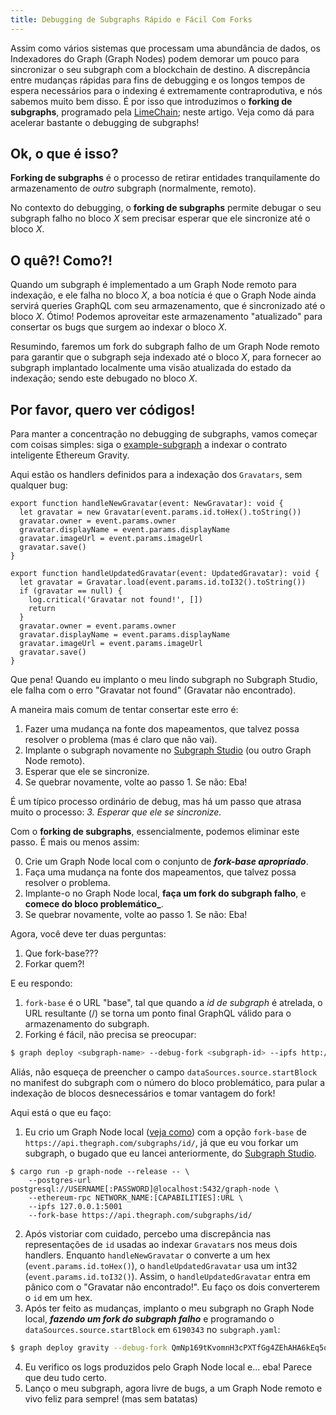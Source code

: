 ```yaml
---
title: Debugging de Subgraphs Rápido e Fácil Com Forks
---
```


Assim como vários sistemas que processam uma abundância de dados, os Indexadores do Graph (Graph Nodes) podem demorar um pouco para sincronizar o seu subgraph com a blockchain de destino. A discrepância entre mudanças rápidas para fins de debugging e os longos tempos de espera necessários para o indexing é extremamente contraprodutiva, e nós sabemos muito bem disso. É por isso que introduzimos o **forking de subgraphs**, programado pela [LimeChain](https://limechain.tech/); neste artigo. Veja como dá para acelerar bastante o debugging de subgraphs!

## Ok, o que é isso?

**Forking de subgraphs** é o processo de retirar entidades tranquilamente do armazenamento de _outro_ subgraph (normalmente, remoto).

No contexto do debugging, o **forking de subgraphs** permite debugar o seu subgraph falho no bloco _X_ sem precisar esperar que ele sincronize até o bloco _X_.

## O quê?! Como?!

Quando um subgraph é implementado a um Graph Node remoto para indexação, e ele falha no bloco _X_, a boa notícia é que o Graph Node ainda servirá queries GraphQL com seu armazenamento, que é sincronizado até o bloco _X_. Ótimo! Podemos aproveitar este armazenamento "atualizado" para consertar os bugs que surgem ao indexar o bloco _X_.

Resumindo, faremos um fork do subgraph falho de um Graph Node remoto para garantir que o subgraph seja indexado até o bloco _X_, para fornecer ao subgraph implantado localmente uma visão atualizada do estado da indexação; sendo este debugado no bloco _X_.

## Por favor, quero ver códigos!

Para manter a concentração no debugging de subgraphs, vamos começar com coisas simples: siga o [example-subgraph](https://github.com/graphprotocol/graph-tooling/tree/main/examples/ethereum-gravatar) a indexar o contrato inteligente Ethereum Gravity.

Aqui estão os handlers definidos para a indexação dos `Gravatars`, sem qualquer bug:

```tsx
export function handleNewGravatar(event: NewGravatar): void {
  let gravatar = new Gravatar(event.params.id.toHex().toString())
  gravatar.owner = event.params.owner
  gravatar.displayName = event.params.displayName
  gravatar.imageUrl = event.params.imageUrl
  gravatar.save()
}

export function handleUpdatedGravatar(event: UpdatedGravatar): void {
  let gravatar = Gravatar.load(event.params.id.toI32().toString())
  if (gravatar == null) {
    log.critical('Gravatar not found!', [])
    return
  }
  gravatar.owner = event.params.owner
  gravatar.displayName = event.params.displayName
  gravatar.imageUrl = event.params.imageUrl
  gravatar.save()
}
```

Que pena! Quando eu implanto o meu lindo subgraph no Subgraph Studio, ele falha com o erro "Gravatar not found" (Gravatar não encontrado).

A maneira mais comum de tentar consertar este erro é:

1. Fazer uma mudança na fonte dos mapeamentos, que talvez possa resolver o problema (mas é claro que não vai).
2. Implante o subgraph novamente no [Subgraph Studio](https://thegraph.com/studio/) (ou outro Graph Node remoto).
3. Esperar que ele se sincronize.
4. Se quebrar novamente, volte ao passo 1. Se não: Eba!

É um típico processo ordinário de debug, mas há um passo que atrasa muito o processo: _3. Esperar que ele se sincronize._

Com o **forking de subgraphs**, essencialmente, podemos eliminar este passo. É mais ou menos assim:

0. Crie um Graph Node local com o conjunto de **_fork-base apropriado_**.
1. Faça uma mudança na fonte dos mapeamentos, que talvez possa resolver o problema.
2. Implante-o no Graph Node local, **faça um fork do subgraph falho**, e **comece do bloco problemático_**.
3. Se quebrar novamente, volte ao passo 1. Se não: Eba!

Agora, você deve ter duas perguntas:

1. Que fork-base???
2. Forkar quem?!

E eu respondo:

1. `fork-base` é o URL "base", tal que quando a _id de subgraph_ é atrelada, o URL resultante (<fork-base>/<subgraph-id>) se torna um ponto final GraphQL válido para o armazenamento do subgraph.
2. Forking é fácil, não precisa se preocupar:

```bash
$ graph deploy <subgraph-name> --debug-fork <subgraph-id> --ipfs http://localhost:5001 --node http://localhost:8020
```

Aliás, não esqueça de preencher o campo `dataSources.source.startBlock` no manifest do subgraph com o número do bloco problemático, para pular a indexação de blocos desnecessários e tomar vantagem do fork!

Aqui está o que eu faço:

1. Eu crio um Graph Node local ([veja como](https://github.com/graphprotocol/graph-node#running-a-local-graph-node)) com a opção `fork-base` de `https://api.thegraph.com/subgraphs/id/`, já que eu vou forkar um subgraph, o bugado que eu lancei anteriormente, do [Subgraph Studio](https://thegraph.com/studio/).

```
$ cargo run -p graph-node --release -- \
    --postgres-url postgresql://USERNAME[:PASSWORD]@localhost:5432/graph-node \
    --ethereum-rpc NETWORK_NAME:[CAPABILITIES]:URL \
    --ipfs 127.0.0.1:5001
    --fork-base https://api.thegraph.com/subgraphs/id/
```

2. Após vistoriar com cuidado, percebo uma discrepância nas representações de `id` usadas ao indexar `Gravatar`s nos meus dois handlers. Enquanto `handleNewGravatar` o converte a um hex (`event.params.id.toHex()`), o `handleUpdatedGravatar` usa um int32 (`event.params.id.toI32()`). Assim, o `handleUpdatedGravatar` entra em pânico com o "Gravatar não encontrado!". Eu faço os dois converterem o `id` em um hex.
3. Após ter feito as mudanças, implanto o meu subgraph no Graph Node local, **_fazendo um fork do subgraph falho_** e programando o `dataSources.source.startBlock` em `6190343` no `subgraph.yaml`:

```bash
$ graph deploy gravity --debug-fork QmNp169tKvomnH3cPXTfGg4ZEhAHA6kEq5oy1XDqAxqHmW --ipfs http://localhost:5001 --node http://localhost:8020
```

4. Eu verifico os logs produzidos pelo Graph Node local e... eba! Parece que deu tudo certo.
5. Lanço o meu subgraph, agora livre de bugs, a um Graph Node remoto e vivo feliz para sempre! (mas sem batatas)
